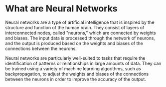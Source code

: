 # What are Neural Networks

Neural networks are a type of artificial intelligence that is inspired by the structure and function of the human brain. They consist of layers of interconnected nodes, called "neurons," which are connected by weights and biases. The input data is processed through the network of neurons, and the output is produced based on the weights and biases of the connections between the neurons.

Neural networks are particularly well-suited to tasks that require the identification of patterns or relationships in large amounts of data. They can be trained using a variety of machine learning algorithms, such as backpropagation, to adjust the weights and biases of the connections between the neurons in order to improve the accuracy of the output.